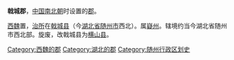 '''戟城郡'''，[[中国|中国]][[南北朝|南北朝]]时设置的[[郡|郡]]。

[[西魏|西魏]]置，[[治所|治所]]在[[戟城县|戟城县]]（今[[湖北省|湖北省]][[随州市|随州市]]西北）。属[[嶷州|嶷州]]。辖境约当今湖北省随州市西北部。旋废，改戟城县为[[横山县_(西魏)|横山县]]。

{{南北朝行政区划小作品}}
{{DEFAULTSORT:J}}
[[Category:西魏的郡|Category:西魏的郡]]
[[Category:湖北的郡|Category:湖北的郡]]
[[Category:随州行政区划史|Category:随州行政区划史]]
